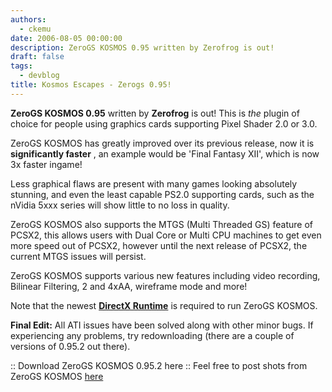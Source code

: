 ```yaml
---
authors:
  - ckemu
date: 2006-08-05 00:00:00
description: ZeroGS KOSMOS 0.95 written by Zerofrog is out!
draft: false
tags:
  - devblog
title: Kosmos Escapes - Zerogs 0.95!
---
```


**ZeroGS KOSMOS 0.95** written by **Zerofrog** is out! This is _the_
plugin of choice for people using graphics cards supporting Pixel Shader
2.0 or 3.0.

<!-- truncate -->

ZeroGS KOSMOS has greatly improved over its previous release, now it is
**significantly faster** , an example would be 'Final Fantasy XII',
which is now 3x faster ingame!

Less graphical flaws are present with many games looking absolutely
stunning, and even the least capable PS2.0 supporting cards, such as the
nVidia 5xxx series will show little to no loss in quality.

ZeroGS KOSMOS also supports the MTGS (Multi Threaded GS) feature of
PCSX2, this allows users with Dual Core or Multi CPU machines to get
even more speed out of PCSX2, however until the next release of PCSX2,
the current MTGS issues will persist.

ZeroGS KOSMOS supports various new features including video recording,
Bilinear Filtering, 2 and 4xAA, wireframe mode and more!

Note that the newest [**DirectX
Runtime**](http://www.microsoft.com/download/en/details.aspx?id=35) is
required to run ZeroGS KOSMOS.

**Final Edit:** All ATI issues have been solved along with other minor
bugs. If experiencing any problems, try redownloading (there are a
couple of versions of 0.95.2 out there).

:: Download ZeroGS KOSMOS 0.95.2 here
:: Feel free to post shots from ZeroGS KOSMOS
[here](http://forums.ngemu.com/pcsx2-official-forum/74060-post-your-pcsx2-0-9-1-screenshots-here.html)
